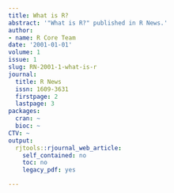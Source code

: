 ```yaml
---
title: What is R?
abstract: '"What is R?" published in R News.'
author:
- name: R Core Team
date: '2001-01-01'
volume: 1
issue: 1
slug: RN-2001-1-what-is-r
journal:
  title: R News
  issn: 1609-3631
  firstpage: 2
  lastpage: 3
packages:
  cran: ~
  bioc: ~
CTV: ~
output:
  rjtools::rjournal_web_article:
    self_contained: no
    toc: no
    legacy_pdf: yes

---
```

